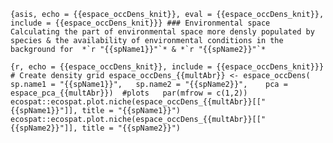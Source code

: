 ```{asis, echo = {{espace_occDens_knit}}, eval = {{espace_occDens_knit}}, include = {{espace_occDens_knit}}}
### Environmental space 
Calculating the part of environmental space more densly populated by species & the availability of environmental conditions in the background for  *`r "{{spName1}}"`* & *`r "{{spName2}}"`*
```

```{r, echo = {{espace_occDens_knit}}, include = {{espace_occDens_knit}}}
# Create density grid
espace_occDens_{{multAbr}} <- espace_occDens(
  sp.name1 = "{{spName1}}",
  sp.name2 = "{{spName2}}", 
  pca = espace_pca_{{multAbr}}) 
#plots
  par(mfrow = c(1,2))
  ecospat::ecospat.plot.niche(espace_occDens_{{multAbr}}[["{{spName1}}"]], title = "{{spName1}}")
  ecospat::ecospat.plot.niche(espace_occDens_{{multAbr}}[["{{spName2}}"]], title = "{{spName2}}")
```
